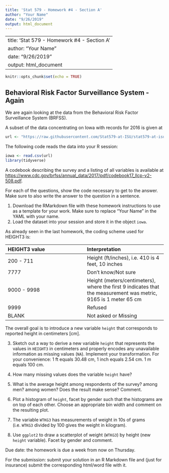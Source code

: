 ```yaml
---
title: 'Stat 579 - Homework #4 - Section A'
author: "Your Name"
date: "9/26/2019"
output: html_document
---
```


---
title: 'Stat 579 - Homework #4 - Section A'
author: "Your Name"
date: "9/26/2019"
output: html_document
---


```r
knitr::opts_chunk$set(echo = TRUE)
```

## Behavioral Risk Factor Surveillance System - Again

We are again looking at the data from the
Behavioral Risk Factor Surveillance System (BRFSS).

A subset of the data concentrating on Iowa with records for 2016 is given at
```r
url <- "https://raw.githubusercontent.com/Stat579-at-ISU/stat579-at-isu.github.io/master/homework/data/brfss-iowa-2018.csv"
```

The following code reads the data into your R session:
```r
iowa <- read.csv(url)
library(tidyverse)
```

A codebook describing the survey and a listing of all variables is available at [https://www.cdc.gov/brfss/annual_data/2017/pdf/codebook17_llcp-v2-508.pdf]().

For each of the questions, show the code necessary to get to the answer. 
Make sure to also write the answer to the question in a sentence.

1. Download the RMarkdown file with these homework instructions to use as a template for your work.
Make sure to replace "Your Name" in the YAML with your name.
2. Load the dataset into your session and store it in the object `iowa`.

As already seen in the last homework, the coding scheme used for HEIGHT3 is:

| HEIGHT3 value  |  Interpretation    |
|:- |:- |
| 200 - 711 | Height (ft/inches), i.e. 410 is 4 feet, 10 inches	|
| 7777 |	Don't know/Not sure	|
| 9000 - 9998 |	Height (meters/centimeters), where the first 9 indicates that the measurement was metric, 9165 is 1 meter 65 cm |
| 9999	| Refused |
| BLANK |	Not asked or Missing |

The overall goal is to introduce a new variable `height` that corresponds to reported height in centimeters [cm].

3. Sketch out a way to derive a new variable `height` that represents the values in `HEIGHT3` in centimeters and properly encodes any unavailable information as missing values (`NA`).
Implement your transformation. For your convenience: 1 ft equals 30.48 cm, 1 inch equals 2.54 cm. 1 m equals 100 cm.

4. How  many missing values does the variable `height` have? 
5. What is the average height among respondents of the survey? among men? among women? Does the result make sense? Comment.


6. Plot a histogram of `height`, facet by gender such that the histograms are on top of each other. Choose an appropriate bin width and comment on the resulting plot. 
7. The variable `WTKG3` has measurements of weight in 10s of grams (i.e. `WTKG3` divided by 100 gives the weight in kilogram). 

8. Use `ggplot2` to draw a scatterplot of weight (`WTKG3`) by height (new `height` variable). Facet by gender and comment.

Due date: the homework is due a week from now on Thursday. 

For the submission: submit your solution in an R Markdown file and (just for insurance) submit the corresponding html/word file with it. 
